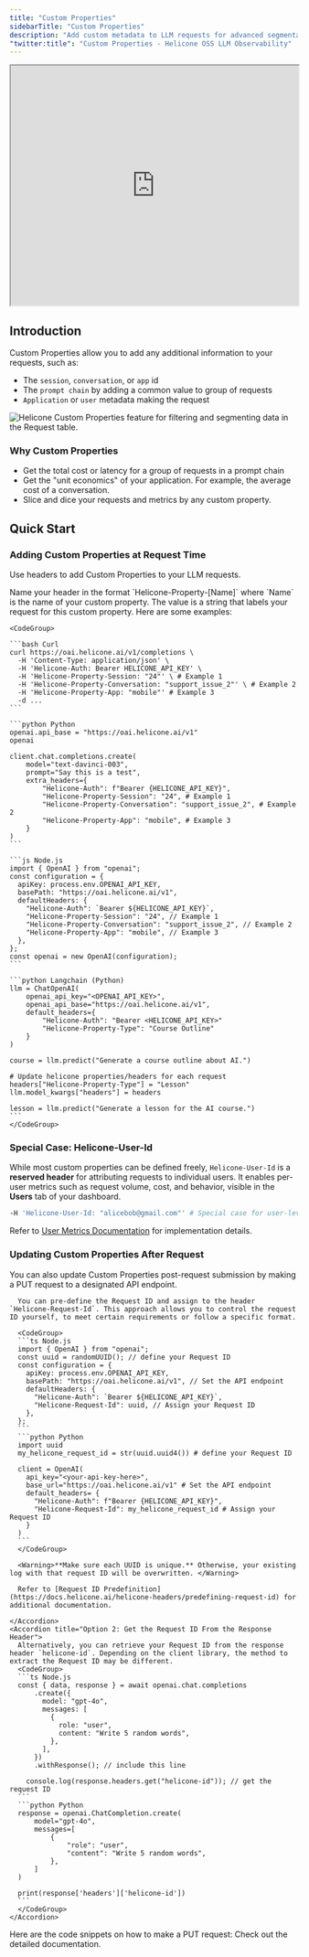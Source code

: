 ```yaml
---
title: "Custom Properties"
sidebarTitle: "Custom Properties"
description: "Add custom metadata to LLM requests for advanced segmentation and analysis. Tag requests with session IDs, conversation context, or application data to gain deeper insights into your AI application performance."
"twitter:title": "Custom Properties - Helicone OSS LLM Observability"
---
```



<iframe
  width="100%"
  height="420"
  src="https://www.youtube.com/embed/NU0Ybp29eXQ?autoplay=1&mute=1"
></iframe>

## Introduction

Custom Properties allow you to add any additional information to your requests, such as:

- The `session`, `conversation`, or `app` id
- The `prompt chain` by adding a common value to group of requests
- `Application` or `user` metadata making the request

<Frame caption="Custom Properties appear as headers in the `Request` table. ">
  <img
    src="/images/example-custom-properties.png"
    alt="Helicone Custom Properties feature for filtering and segmenting data in the Request table."
  />
</Frame>

### Why Custom Properties

- Get the total cost or latency for a group of requests in a prompt chain
- Get the "unit economics" of your application. For example, the average cost of a conversation.
- Slice and dice your requests and metrics by any custom property.

## Quick Start

### Adding Custom Properties at Request Time

Use headers to add Custom Properties to your LLM requests.

<Steps>
  <Step title="Define the Header">
    Name your header in the format `Helicone-Property-[Name]` where `Name` is the name of your custom property.
  </Step>
  <Step title="Define the Value">
    The value is a string that labels your request for this custom property. Here are some examples:

    <CodeGroup>

    ```bash Curl
    curl https://oai.helicone.ai/v1/completions \
      -H 'Content-Type: application/json' \
      -H 'Helicone-Auth: Bearer HELICONE_API_KEY' \
      -H 'Helicone-Property-Session: "24"' \ # Example 1
      -H 'Helicone-Property-Conversation: "support_issue_2"' \ # Example 2
      -H 'Helicone-Property-App: "mobile"' # Example 3
      -d ...
    ```

    ```python Python
    openai.api_base = "https://oai.helicone.ai/v1"
    openai

    client.chat.completions.create(
        model="text-davinci-003",
        prompt="Say this is a test",
        extra_headers={
            "Helicone-Auth": f"Bearer {HELICONE_API_KEY}",
            "Helicone-Property-Session": "24", # Example 1
            "Helicone-Property-Conversation": "support_issue_2", # Example 2
            "Helicone-Property-App": "mobile", # Example 3
        }
    )
    ```

    ```js Node.js
    import { OpenAI } from "openai";
    const configuration = {
      apiKey: process.env.OPENAI_API_KEY,
      basePath: "https://oai.helicone.ai/v1",
      defaultHeaders: {
        "Helicone-Auth": `Bearer ${HELICONE_API_KEY}`,
        "Helicone-Property-Session": "24", // Example 1
        "Helicone-Property-Conversation": "support_issue_2", // Example 2
        "Helicone-Property-App": "mobile", // Example 3
      },
    };
    const openai = new OpenAI(configuration);
    ```

    ```python Langchain (Python)
    llm = ChatOpenAI(
        openai_api_key="<OPENAI_API_KEY>",
        openai_api_base="https://oai.helicone.ai/v1",
        default_headers={
            "Helicone-Auth": "Bearer <HELICONE_API_KEY>"
            "Helicone-Property-Type": "Course Outline"
        }
    )

    course = llm.predict("Generate a course outline about AI.")

    # Update helicone properties/headers for each request
    headers["Helicone-Property-Type"] = "Lesson"
    llm.model_kwargs["headers"] = headers

    lesson = llm.predict("Generate a lesson for the AI course.")
    ```
    </CodeGroup>

  </Step>
</Steps>

### Special Case: Helicone-User-Id

While most custom properties can be defined freely, `Helicone-User-Id` is a **reserved header** for attributing requests to individual users. It enables per-user metrics such as request volume, cost, and behavior, visible in the **Users** tab of your dashboard.

```bash
-H 'Helicone-User-Id: "alicebob@gmail.com"' # Special case for user-level attribution
```

Refer to [User Metrics Documentation](https://docs.helicone.ai/features/advanced-usage/user-metrics#option-2-sending-the-user-id-via-helicone) for implementation details.

### Updating Custom Properties After Request

You can also update Custom Properties post-request submission by making a PUT request to a designated API endpoint.

<Steps>
  <Step title="Obtain the Request ID">
    <AccordionGroup>
    <Accordion title="Option 1: Pre-define the Request ID">

      You can pre-define the Request ID and assign to the header `Helicone-Request-Id`. This approach allows you to control the request ID yourself, to meet certain requirements or follow a specific format.

      <CodeGroup>
      ```ts Node.js
      import { OpenAI } from "openai";
      const uuid = randomUUID(); // define your Request ID
      const configuration = {
        apiKey: process.env.OPENAI_API_KEY,
        basePath: "https://oai.helicone.ai/v1", // Set the API endpoint
        defaultHeaders: {
          "Helicone-Auth": `Bearer ${HELICONE_API_KEY}`,
          "Helicone-Request-Id": uuid, // Assign your Request ID
        },
      };
      ```
      ```python Python
      import uuid
      my_helicone_request_id = str(uuid.uuid4()) # define your Request ID

      client = OpenAI(
        api_key="<your-api-key-here>",
        base_url="https://oai.helicone.ai/v1" # Set the API endpoint
        default_headers= {
          "Helicone-Auth": f"Bearer {HELICONE_API_KEY}",
          "Helicone-Request-Id": my_helicone_request_id # Assign your Request ID
        }
      )
      ```
      </CodeGroup>

      <Warning>**Make sure each UUID is unique.** Otherwise, your existing log with that request ID will be overwritten. </Warning>

      Refer to [Request ID Predefinition](https://docs.helicone.ai/helicone-headers/predefining-request-id) for additional documentation.

    </Accordion>
    <Accordion title="Option 2: Get the Request ID From the Response Header">
      Alternatively, you can retrieve your Request ID from the response header `helicone-id`. Depending on the client library, the method to extract the Request ID may be different.
      <CodeGroup>
      ```ts Node.js
      const { data, response } = await openai.chat.completions
          .create({
            model: "gpt-4o",
            messages: [
              {
                role: "user",
                content: "Write 5 random words",
              },
            ],
          })
          .withResponse(); // include this line

        console.log(response.headers.get("helicone-id")); // get the request ID
      ```
      ```python Python
      response = openai.ChatCompletion.create(
          model="gpt-4o",
          messages=[
              {
                  "role": "user",
                  "content": "Write 5 random words",
              },
          ]
      )

      print(response['headers']['helicone-id'])
      ```
      </CodeGroup>
    </Accordion>

  </AccordionGroup>
  </Step>
  <Step title="Make a PUT Request">
    Here are the code snippets on how to make a PUT request:
    <Card title="PUT Request API" icon="link" href="https://docs.helicone.ai/rest/request/put-v1request-property">
      Check out the detailed documentation.
    </Card>

  </Step>
</Steps>

<QuestionsSection />
